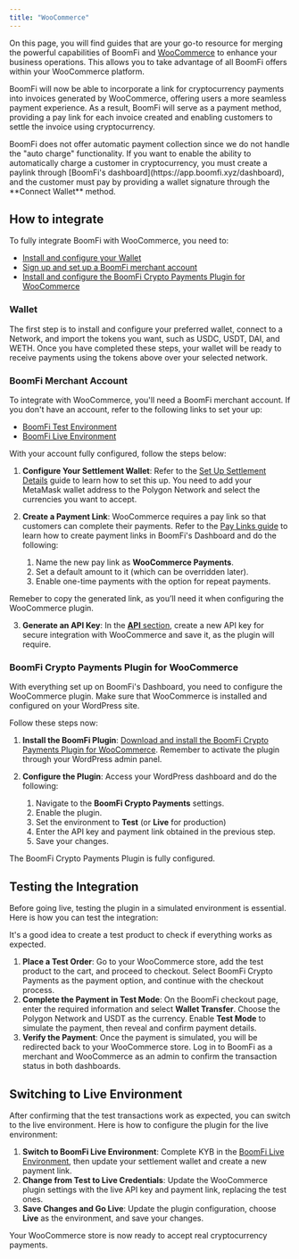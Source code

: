 ```yaml
---
title: "WooCommerce"
---
```


On this page, you will find guides that are your go-to resource for merging the powerful capabilities of BoomFi and [WooCommerce](https://woocommerce.com/) to enhance your business operations. This allows you to take advantage of all BoomFi offers within your WooCommerce platform.

BoomFi will now be able to incorporate a link for cryptocurrency payments into invoices generated by WooCommerce, offering users a more seamless payment experience. As a result, BoomFi will serve as a payment method, providing a pay link for each invoice created and enabling customers to settle the invoice using cryptocurrency.

<Callout type="info">
  BoomFi does not offer automatic payment collection since we do not handle the "auto charge" functionality. If you want to enable the ability to automatically charge a customer in cryptocurrency, you must create a paylink through [BoomFi's dashboard](https://app.boomfi.xyz/dashboard), and the customer must pay by providing a wallet signature through the **Connect Wallet** method.
</Callout>

## How to integrate

To fully integrate BoomFi with WooCommerce, you need to:

* [Install and configure your Wallet](#Wallet)
* [Sign up and set up a BoomFi merchant account](#boomfi-merchant-account)
* [Install and configure the BoomFi Crypto Payments Plugin for WooCommerce](#boomfi-crypto-payments-plugin-for-woocommerce)

### Wallet

The first step is to install and configure your preferred wallet, connect to a Network, and import the tokens you want, such as USDC, USDT, DAI, and WETH. Once you have completed these steps, your wallet will be ready to receive payments using the tokens above over your selected network.

### BoomFi Merchant Account

To integrate with WooCommerce, you'll need a BoomFi merchant account. If you don't have an account, refer to the following links to set your up:

* [BoomFi Test Environment](https://test.boomfi.xyz/login?ref=blog.boomfi.xyz)
* [BoomFi Live Environment](https://app.boomfi.xyz/login?ref=blog.boomfi.xyz)

With your account fully configured, follow the steps below:

1. **Configure Your Settlement Wallet**: Refer to the [Set Up Settlement Details](/docs/setup-settlement-details) guide to learn how to set this up. You need to add your MetaMask wallet address to the Polygon Network and select the currencies you want to accept.

2. **Create a Payment Link**: WooCommerce requires a pay link so that customers can complete their payments. Refer to the [Pay Links guide](/docs/pay-links#create-a-pay-link) to learn how to create payment links in BoomFi's Dashboard and do the following:

   1. Name the new pay link as **WooCommerce Payments**.
   2. Set a default amount to it (which can be overridden later).
   3. Enable one-time payments with the option for repeat payments.

<Callout type="warning">
  Remeber to copy the generated link, as you’ll need it when configuring the WooCommerce plugin.
</Callout>

3. **Generate an API Key**: In the [**API** section](/docs/api), create a new API key for secure integration with WooCommerce and save it, as the plugin will require.

### BoomFi Crypto Payments Plugin for WooCommerce

With everything set up on BoomFi's Dashboard, you need to configure the WooCommerce plugin. Make sure that WooCommerce is installed and configured on your WordPress site.

Follow these steps now:

1. **Install the BoomFi Plugin**: [Download and install the BoomFi Crypto Payments Plugin for WooCommerce](https://wordpress.org/plugins/boomfi-crypto-payments/?ref=blog.boomfi.xyz). Remember to activate the plugin through your WordPress admin panel.

2. **Configure the Plugin**: Access your WordPress dashboard and do the following:

   1. Navigate to the **BoomFi Crypto Payments** settings.
   2. Enable the plugin.
   3. Set the environment to **Test** (or **Live** for production)
   4. Enter the API key and payment link obtained in the previous step.
   5. Save your changes.

The BoomFi Crypto Payments Plugin is fully configured.

## Testing the Integration

Before going live, testing the plugin in a simulated environment is essential. Here is how you can test the integration:

<Callout type="info">
  It's a good idea to create a test product to check if everything works as expected.
</Callout>

1. **Place a Test Order**: Go to your WooCommerce store, add the test product to the cart, and proceed to checkout. Select BoomFi Crypto Payments as the payment option, and continue with the checkout process.
2. **Complete the Payment in Test Mode**: On the BoomFi checkout page, enter the required information and select **Wallet Transfer**. Choose the Polygon Network and USDT as the currency. Enable **Test Mode** to simulate the payment, then reveal and confirm payment details.
3. **Verify the Payment**: Once the payment is simulated, you will be redirected back to your WooCommerce store. Log in to BoomFi as a merchant and WooCommerce as an admin to confirm the transaction status in both dashboards.

## Switching to Live Environment

After confirming that the test transactions work as expected, you can switch to the live environment. Here is how to configure the plugin for the live environment:

1. **Switch to BoomFi Live Environment**: Complete KYB in the [BoomFi Live Environment](https://app.boomfi.xyz/?ref=blog.boomfi.xyz), then update your settlement wallet and create a new payment link.
2. **Change from Test to Live Credentials**: Update the WooCommerce plugin settings with the live API key and payment link, replacing the test ones.
3. **Save Changes and Go Live**: Update the plugin configuration, choose **Live** as the environment, and save your changes.

Your WooCommerce store is now ready to accept real cryptocurrency payments. 